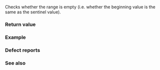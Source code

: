 {{cpp/ranges/iota_view/title|empty}}
{{cpp/ranges/iota_view/navbar}}
{{ddcl|since=c++20|
constexpr bool empty() const;
}}

Checks whether the range is empty (i.e. whether the beginning value is the same as the sentinel value).

===Return value===
{{box|{{rlpsi|/#value_}}{{nbspt}}{{c/core|1===}}{{nbspt}}{{rlpsi|/#bound_}}}}

===Example===
{{example
|code=
#include &lt;cassert&gt;
#include &lt;ranges&gt;

int main()
{
    auto a = std::ranges::iota_view&lt;int, int&gt;();
    assert(a.empty());
    
    auto b = std::ranges::iota_view(4);
    assert(!b.empty());
    
    auto c = std::ranges::iota_view(4, 8);
    assert(!c.empty());
}
}}

===Defect reports===
{{dr list begin}}
{{dr list item|wg=lwg|dr=4001|std=C++20|before=the inherited member {{tt|empty}} function was not always valid|after={{tt|empty}} is always provided}}
{{dr list end}}

===See also===
{{dsc begin}}
{{dsc inc|cpp/ranges/adaptor/dsc size|iota_view}}
{{dsc end}}

{{langlinks|de|es|ja|ru|zh}}